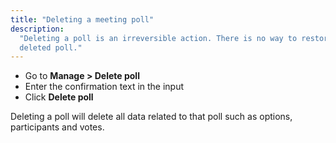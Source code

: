 ```yaml
---
title: "Deleting a meeting poll"
description:
  "Deleting a poll is an irreversible action. There is no way to restore a
  deleted poll."
---
```


- Go to **Manage > Delete poll**
- Enter the confirmation text in the input
- Click **Delete poll**

Deleting a poll will delete all data related to that poll such as options,
participants and votes.
